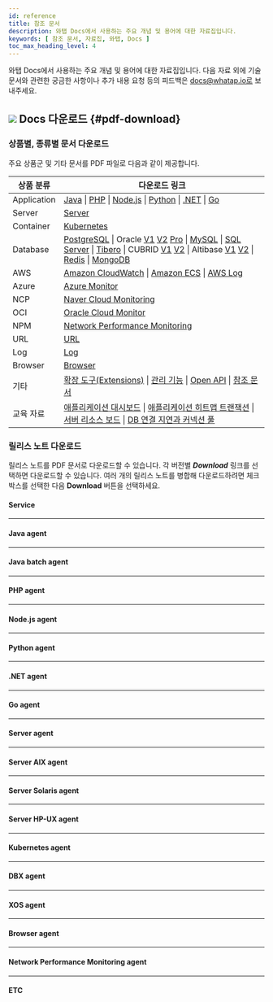 ```yaml
---
id: reference
title: 참조 문서
description: 와탭 Docs에서 사용하는 주요 개념 및 용어에 대한 자료집입니다.
keywords: [ 참조 문서, 자료집, 와탭, Docs ]
toc_max_heading_level: 4
---
```


와탭 Docs에서 사용하는 주요 개념 및 용어에 대한 자료집입니다. 다음 자료 외에 기술 문서와 관련한 궁금한 사항이나 추가 내용 요청 등의 피드백은 docs@whatap.io로 보내주세요.


<DocCardList/>

## ![](/img/ic-pdf-download.svg) Docs 다운로드 {#pdf-download}

### 상품별, 종류별 문서 다운로드

주요 상품군 및 기타 문서를 PDF 파일로 다음과 같이 제공합니다.

<div class='download-pdf'>

| 상품 분류 | 다운로드 링크 |
| -- | -- |
| Application | [Java](https://content.whatap.io/24/09/29/233153whatap-apm-java-monitoring.pdf) \| [PHP](https://content.whatap.io/24/09/29/233154whatap-apm-php-monitoring.pdf) \| [Node.js](https://content.whatap.io/24/09/29/233153whatap-apm-nodejs-monitoring.pdf) \| [Python](https://content.whatap.io/24/09/29/233154whatap-apm-python-monitoring.pdf) \| [.NET](https://content.whatap.io/24/09/29/233152whatap-apm-dotnet-monitoring.pdf) \| [Go](https://content.whatap.io/24/09/29/233152whatap-apm-go-monitoring.pdf) |
| Server | [Server](https://content.whatap.io/24/09/29/233158whatap-server-monitoring.pdf) |
| Container | [Kubernetes](https://content.whatap.io/24/09/29/233157whatap-kubernetes-monitoring.pdf) |
| Database | [PostgreSQL](https://content.whatap.io/24/09/29/233157whatap-db-postgresql-monitoring.pdf) \| Oracle [V1](https://content.whatap.io/24/07/01/003046whatap-db-oracle-monitoring.pdf) [V2](https://content.whatap.io/24/09/29/233156whatap-db-oracle-v2-monitoring.pdf) [Pro](https://content.whatap.io/24/09/29/233156whatap-db-oracle-pro-monitoring.pdf) \| [MySQL](https://content.whatap.io/24/09/29/233156whatap-db-mysql-monitoring.pdf) \| [SQL Server](https://content.whatap.io/24/09/29/233156whatap-db-mssql-monitoring.pdf) \| [Tibero](https://content.whatap.io/24/09/29/233157whatap-db-tibero-monitoring.pdf) \| CUBRID [V1](https://img.whatap.io/24/09/02/042728whatap-db-cubrid-monitoring.pdf) [V2](https://content.whatap.io/24/09/29/233155whatap-db-cubrid-monitoring.pdf) \| Altibase [V1](https://img.whatap.io/24/08/01/044450whatap-db-altibase-monitoring.pdf) [V2](https://content.whatap.io/24/09/29/233155whatap-db-altibase-monitoring.pdf) \| [Redis](https://content.whatap.io/24/09/29/233157whatap-db-redis-monitoring.pdf) \| [MongoDB](https://content.whatap.io/24/09/29/233155whatap-db-mongodb-monitoring.pdf) |
| AWS | [Amazon CloudWatch](https://content.whatap.io/24/09/29/233151whatap-amazon-cloudwatch.pdf) \| [Amazon ECS](https://content.whatap.io/24/09/29/233152whatap-amazon-ecs.pdf) \| [AWS Log](https://content.whatap.io/24/09/29/233154whatap-aws-log-monitoring.pdf) |
| Azure | [Azure Monitor](https://content.whatap.io/24/09/29/233155whatap-azure.pdf) | 
| NCP | [Naver Cloud Monitoring](https://content.whatap.io/24/09/29/233158whatap-ncloud.pdf) |
| OCI | [Oracle Cloud Monitor](https://content.whatap.io/24/09/29/233158whatap-oracle-cloud.pdf) |
| NPM | [Network Performance Monitoring](https://content.whatap.io/24/09/29/233158whatap-network-performance-monitoring.pdf) |
| URL | [URL](https://content.whatap.io/24/09/29/233159whatap-url-monitoring.pdf) |
| Log | [Log](https://content.whatap.io/24/09/29/233158whatap-log-monitoring.pdf) |
| Browser | [Browser](https://content.whatap.io/24/09/29/233155whatap-browser-monitoring.pdf) |
| 기타 | [확장 도구(Extensions)](https://content.whatap.io/24/09/29/233157whatap-extensions.pdf) \| [관리 기능](https://content.whatap.io/24/09/29/233158whatap-manage.pdf) \| [Open API](https://content.whatap.io/24/08/01/044452whatap-open-api.pdf) \| [참조 문서](https://content.whatap.io/24/09/29/233158whatap-reference.pdf) |
| 교육 자료 | [애플리케이션 대시보드](https://content.whatap.io/24/02/01/052908whatap-best-practice-guides-about-apm-dashboard.pdf) \| [애플리케이션 히트맵 트랜잭션](https://content.whatap.io/24/02/01/052909whatap-best-practice-guides-about-apm-hitmap-class.pdf) \| [서버 리소스 보드](https://content.whatap.io/24/02/01/052909whatap-best-practice-guides-about-server-dashboard.pdf) \| [DB 연결 지연과 커넥션 풀](https://content.whatap.io/24/02/01/052909whatap-best-practice-guides-about-apm-dbc.pdf) |

</div>


<div class='download-release-notes'>

### 릴리스 노트 다운로드

릴리스 노트를 PDF 문서로 다운로드할 수 있습니다. 각 버전별 ***Download*** 링크를 선택하면 다운로드할 수 있습니다. 여러 개의 릴리스 노트를 병합해 다운로드하려면 체크 박스를 선택한 다음 **Download** 버튼을 선택하세요.

#### Service

<PdfDownload typeName='service' pdfList={svList} />

<hr/>

#### Java agent

<PdfDownload typeName='java' pdfList={javaList} />

<hr/>

#### Java batch agent

<PdfDownload typeName='javabatch' pdfList={javaBatchList} />

<hr/>

#### PHP agent

<PdfDownload typeName='php' pdfList={phpList} />

<hr/>

#### Node.js agent

<PdfDownload typeName='nodejs' pdfList={nodejsList} />

<hr/>

#### Python agent

<PdfDownload typeName='python' pdfList={pyList} />

<hr/>

#### .NET agent

<PdfDownload typeName='dotnet' pdfList={dotnetList} />

<hr/>

#### Go agent

<PdfDownload typeName='go' pdfList={goList} />

<hr/>

#### Server agent

<PdfDownload typeName='server' pdfList={serverList} />

<hr/>

#### Server AIX agent

<PdfDownload typeName='server-aix' pdfList={serveraixList} />

<hr/>

#### Server Solaris agent

<PdfDownload typeName='server-solaris' pdfList={serversolarisList} />

<hr/>

#### Server HP-UX agent

<PdfDownload typeName='server-hpux' pdfList={serverhpuxList} />

<hr/>

#### Kubernetes agent

<PdfDownload typeName='k8s' pdfList={k8sList} />

<hr/>

#### DBX agent

<PdfDownload typeName='dbx' pdfList={dbxList} />

<hr/>

#### XOS agent

<PdfDownload typeName='xos' pdfList={xosList} />

<hr/>

#### Browser agent

<PdfDownload typeName='browser' pdfList={browserList} />

<hr/>

#### Network Performance Monitoring agent

<PdfDownload typeName='npm' pdfList={npmList} />

<hr/>

#### ETC

<PdfDownload typeName='etc' pdfList={etcList} />

</div>